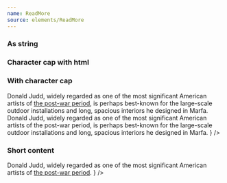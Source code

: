 ```yaml
---
name: ReadMore
source: elements/ReadMore
---
```


### As string

<Playground>
  <Text variant="sm-display">
    <ReadMore
      maxChars={300}
      content="Donald Judd, widely regarded as one of the most significant American artists of the post-war period, is perhaps best-known for the large-scale outdoor installations and long, spacious interiors he designed in Marfa. Donald Judd, widely regarded as one of the most significant American artists of the post-war period, is perhaps best-known for the large-scale outdoor installations and long, spacious interiors he designed in Marfa."
    />
  </Text>
</Playground>

### Character cap with html

<Playground>
  <Text variant="sm-display">
    <ReadMore
      maxChars={100}
      content='<p>Donald Judd, widely regarded as one of the most significant American artists of <a href="#">the post-war period</a>, is perhaps best-known for the large-scale outdoor installations and long, spacious interiors he designed in Marfa. Donald Judd, widely regarded as one of the most significant American artists of the post-war period, is perhaps best-known for the large-scale outdoor installations and long, spacious interiors he designed in Marfa. </p>'
    />
  </Text>
</Playground>

### With character cap

<Playground>
  <Text variant="md">
    <ReadMore
      maxChars={300}
      content={
        <Text>
          Donald Judd, widely regarded as one of the most significant American
          artists of <a href="#">the post-war period</a>, is perhaps best-known
          for the large-scale outdoor installations and long, spacious interiors
          he designed in Marfa. Donald Judd, widely regarded as one of the most
          significant American artists of the post-war period, is perhaps
          best-known for the large-scale outdoor installations and long,
          spacious interiors he designed in Marfa.
        </Text>
      }
    />
  </Text>
</Playground>

### Short content

<Playground>
  <ReadMore
    maxChars={300}
    content={
      <Text>
        Donald Judd, widely regarded as one of the most significant American
        artists of <a href="#">the post-war period</a>.
      </Text>
    }
  />
</Playground>
